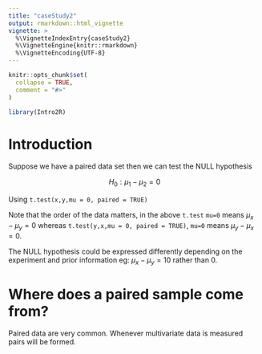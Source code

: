 ```yaml
---
title: "caseStudy2"
output: rmarkdown::html_vignette
vignette: >
  %\VignetteIndexEntry{caseStudy2}
  %\VignetteEngine{knitr::rmarkdown}
  %\VignetteEncoding{UTF-8}
---
```


```r
knitr::opts_chunk$set(
  collapse = TRUE,
  comment = "#>"
)
```

```r
library(Intro2R)
```

# Introduction

Suppose we have a paired data set then we can test the NULL hypothesis 

$$
H_0 : \mu_1 - \mu_2 = 0
$$

Using `t.test(x,y,mu = 0, paired = TRUE)`

Note that the order of the data matters, in the above `t.test` `mu=0` means $\mu_x - \mu_y=0$ whereas `t.test(y,x,mu = 0, paired = TRUE)`, `mu=0` means $\mu_y -\mu_x = 0$. 

The NULL hypothesis could be expressed differently depending on the experiment and prior information eg: $\mu_x - \mu_y = 10$ rather than 0. 

# Where does a paired sample come from?

Paired data are very common. Whenever multivariate data is measured pairs will be formed.


